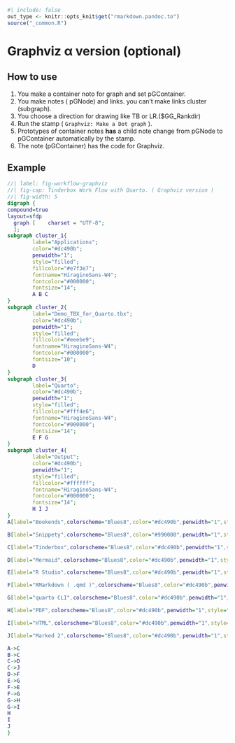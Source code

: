 ```r
#| include: false
out_type <- knitr::opts_knit$get("rmarkdown.pandoc.to")
source("_common.R")
```
# Graphviz α version (optional) {#sec-graphviz-optional }




## How to use { #sec-how-to-use-graphviz }
1. You make a container noto for graph and set pGContainer.
2. You make notes ( pGNode) and links. you can't make links cluster (subgraph).
3. You choose a direction for drawing like TB or LR.($GG_Rankdir)
4. Run the stamp ( `Graphviz: Make a Dot graph` ).
5. Prototypes of container notes **has** a child note change from pGNode to pGContainer automatically by the stamp.
6. The note (pGContainer) has the code for Graphviz.



## Example { #sec- }
```dot
//| label: fig-workflow-graphviz
//| fig-cap: Tinderbox Work Flow with Quarto. ( Graphviz version )
//| fig-width: 5
digraph {
compound=true
layout=sfdp
  graph [    charset = "UTF-8";
  ];
subgraph cluster_1{
        label="Applications";
        color="#dc490b";
        penwidth="1";
        style="filled";
        fillcolor="#e7f3e7";
        fontname="HiraginoSans-W4";
        fontcolor="#000000";
        fontsize="14";
        A B C 
}
subgraph cluster_2{
        label="Demo_TBX_for_Quarto.tbx";
        color="#dc490b";
        penwidth="1";
        style="filled";
        fillcolor="#eeebe9";
        fontname="HiraginoSans-W4";
        fontcolor="#000000";
        fontsize="10";
        D 
}
subgraph cluster_3{
        label="Quarto";
        color="#dc490b";
        penwidth="1";
        style="filled";
        fillcolor="#fff4e6";
        fontname="HiraginoSans-W4";
        fontcolor="#000000";
        fontsize="14";
        E F G 
}
subgraph cluster_4{
        label="Output";
        color="#dc490b";
        penwidth="1";
        style="filled";
        fillcolor="#ffffff";
        fontname="HiraginoSans-W4";
        fontcolor="#000000";
        fontsize="14";
        H I J 
}
A[label="Bookends",colorscheme="Blues8",color="#dc490b",penwidth="1",style="filled",fillcolor="#ff8800",fontname="HiraginoSans-W4",fontcolor="#000000",fontsize="14",URL="https://www.sonnysoftware.com/bookends-for-mac",]

B[label="Snippety",colorscheme="Blues8",color="#990000",penwidth="1",style="filled",fillcolor="#a3bed9",fontname="HiraginoSans-W4",fontcolor="#000000",fontsize="14",URL="https://snippety.app/",]

C[label="Tinderbox",colorscheme="Blues8",color="#dc490b",penwidth="1",style="filled",fillcolor="#f6e04d",fontname="HiraginoSans-W4",fontcolor="#000000",fontsize="14",URL="https://www.eastgate.com/Tinderbox/",]

D[label="Mermaid",colorscheme="Blues8",color="#dc490b",penwidth="1",style="filled",fillcolor="#ffffff",fontname="HiraginoSans-W4",fontcolor="#000000",fontsize="14",]

E[label="R Studio",colorscheme="Blues8",color="#dc490b",penwidth="1",style="filled",fillcolor="#88aacc",fontname="HiraginoSans-W4",fontcolor="#000000",fontsize="14",URL="https://posit.co/products/open-source/rstudio/",]

F[label="RMarkdown ( .qmd )",colorscheme="Blues8",color="#dc490b",penwidth="1",style="filled",fillcolor="#88aacc",fontname="HiraginoSans-W4",fontcolor="#000000",fontsize="14",]

G[label="quarto CLI",colorscheme="Blues8",color="#dc490b",penwidth="1",style="filled",fillcolor="#88aacc",fontname="HiraginoSans-W4",fontcolor="#000000",fontsize="14",URL="https://quarto.org/",]

H[label="PDF",colorscheme="Blues8",color="#dc490b",penwidth="1",style="filled",fillcolor="#93dd93",fontname="HiraginoSans-W4",fontcolor="#000000",fontsize="14",]

I[label="HTML",colorscheme="Blues8",color="#dc490b",penwidth="1",style="filled",fillcolor="#93dd93",fontname="HiraginoSans-W4",fontcolor="#000000",fontsize="14",]

J[label="Marked 2",colorscheme="Blues8",color="#dc490b",penwidth="1",style="filled",fillcolor="#aaaaff",fontname="HiraginoSans-W4",fontcolor="#000000",fontsize="14",URL="https://marked2app.com/",]

A->C
B->C
C->D
C->J
D->F
E->G
F->E
F->G
G->H
G->I
H
I
J
}
```





